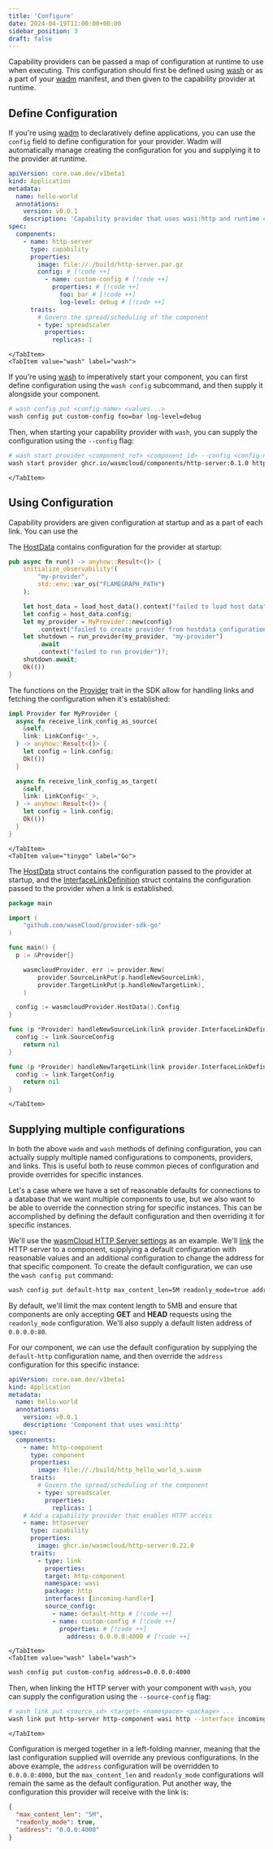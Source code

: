 ```yaml
---
title: 'Configure'
date: 2024-04-19T11:00:00+00:00
sidebar_position: 3
draft: false
---
```



Capability providers can be passed a map of configuration at runtime to use when executing. This configuration should first be defined using [wash](/docs/ecosystem/wash/) or as a part of your [wadm](/docs/ecosystem/wadm/) manifest, and then given to the capability provider at runtime.

## Define Configuration

<Tabs groupId="tool" queryString>
    <TabItem value="wadm" label="wadm" default>

If you're using [wadm](/docs/ecosystem/wadm/) to declaratively define applications, you can use the `config` field to define configuration for your provider. Wadm will automatically manage creating the configuration for you and supplying it to the provider at runtime.

```yaml
apiVersion: core.oam.dev/v1beta1
kind: Application
metadata:
  name: hello-world
  annotations:
    version: v0.0.1
    description: 'Capability provider that uses wasi:http and runtime configuration'
spec:
  components:
    - name: http-server
      type: capability
      properties:
        image: file://./build/http-server.par.gz
        config: # [!code ++]
          - name: custom-config # [!code ++]
            properties: # [!code ++]
              foo: bar # [!code ++]
              log-level: debug # [!code ++]
      traits:
        # Govern the spread/scheduling of the component
        - type: spreadscaler
          properties:
            replicas: 1
```

    </TabItem>
    <TabItem value="wash" label="wash">

If you're using [wash](/docs/ecosystem/wash/) to imperatively start your component, you can first define configuration using the `wash config` subcommand, and then supply it alongside your component.

```bash
# wash config put <config-name> <values...>
wash config put custom-config foo=bar log-level=debug
```

Then, when starting your capability provider with `wash`, you can supply the configuration using the `--config` flag:

```bash
# wash start provider <component_ref> <component_id> --config <config-name>
wash start provider ghcr.io/wasmcloud/components/http-server:0.1.0 http-server --config custom-config
```

    </TabItem>

</Tabs>

## Using Configuration

Capability providers are given configuration at startup and as a part of each link. You can use the

<Tabs groupId="lang" queryString>
    <TabItem value="rust" label="Rust" default>

The [HostData](https://docs.rs/wasmcloud-provider-sdk/0.8.0/wasmcloud_provider_sdk/struct.HostData.html) contains configuration for the provider at startup:

```rust
pub async fn run() -> anyhow::Result<()> {
    initialize_observability!(
        "my-provider",
        std::env::var_os("FLAMEGRAPH_PATH")
    );

    let host_data = load_host_data().context("failed to load host data")?;
    let config = host_data.config;
    let my_provider = MyProvider::new(config)
        .context("failed to create provider from hostdata configuration")?;
    let shutdown = run_provider(my_provider, "my-provider")
        .await
        .context("failed to run provider")?;
    shutdown.await;
    Ok(())
}
```

The functions on the [Provider](https://docs.rs/wasmcloud-provider-sdk/0.8.0/wasmcloud_provider_sdk/trait.Provider.html) trait in the SDK allow for handling links and fetching the configuration when it's established:

```rust
impl Provider for MyProvider {
  async fn receive_link_config_as_source(
    &self,
    link: LinkConfig<'_>,
  ) -> anyhow::Result<()> {
    let config = link.config;
    Ok(())
  }

  async fn receive_link_config_as_target(
    &self,
    link: LinkConfig<'_>,
  ) -> anyhow::Result<()> {
    let config = link.config;
    Ok(())
  }
}

```

    </TabItem>
    <TabItem value="tinygo" label="Go">

The [HostData](https://github.com/wasmCloud/provider-sdk-go/blob/main/host.go#L21) struct contains the configuration passed to the provider at startup, and the [InterfaceLinkDefinition](https://github.com/wasmCloud/provider-sdk-go/blob/main/link.go#L20) struct contains the configuration passed to the provider when a link is established.

```go
package main

import (
	"github.com/wasmCloud/provider-sdk-go"
)

func main() {
  p := &Provider{}

	wasmcloudProvider, err := provider.New(
		provider.SourceLinkPut(p.handleNewSourceLink),
		provider.TargetLinkPut(p.handleNewTargetLink),
	)

  config := wasmcloudProvider.HostData().Config
}

func (p *Provider) handleNewSourceLink(link provider.InterfaceLinkDefinition) error {
  config := link.SourceConfig
	return nil
}

func (p *Provider) handleNewTargetLink(link provider.InterfaceLinkDefinition) error {
  config := link.TargetConfig
	return nil
}
```

    </TabItem>

</Tabs>

## Supplying multiple configurations

In both the above `wadm` and `wash` methods of defining configuration, you can actually supply multiple named configurations to components, providers, and links. This is useful both to reuse common pieces of configuration and provide overrides for specific instances.

Let's a case where we have a set of reasonable defaults for connections to a database that we want multiple components to use, but we also want to be able to override the connection string for specific instances. This can be accomplished by defining the default configuration and then overriding it for specific instances.

We'll use the [wasmCloud HTTP Server settings](https://github.com/wasmCloud/wasmCloud/blob/main/crates/provider-http-server/settings.md) as an example. We'll [link](/docs/concepts/linking-components/) the HTTP server to a component, supplying a default configuration with reasonable values and an additional configuration to change the address for that specific component. To create the default configuration, we can use the `wash config put` command:

```bash
wash config put default-http max_content_len=5M readonly_mode=true address=0.0.0.0:80
```

By default, we'll limit the max content length to 5MB and ensure that components are only accepting **GET** and **HEAD** requests using the `readonly_mode` configuration. We'll also supply a default listen address of `0.0.0.0:80`.

For our component, we can use the default configuration by supplying the `default-http` configuration name, and then override the `address` configuration for this specific instance:

<Tabs groupId="tool" queryString>
    <TabItem value="wadm" label="wadm" default>

```yaml
apiVersion: core.oam.dev/v1beta1
kind: Application
metadata:
  name: hello-world
  annotations:
    version: v0.0.1
    description: 'Component that uses wasi:http'
spec:
  components:
    - name: http-component
      type: component
      properties:
        image: file://./build/http_hello_world_s.wasm
      traits:
        # Govern the spread/scheduling of the component
        - type: spreadscaler
          properties:
            replicas: 1
    # Add a capability provider that enables HTTP access
    - name: httpserver
      type: capability
      properties:
        image: ghcr.io/wasmcloud/http-server:0.22.0
      traits:
        - type: link
          properties:
          target: http-component
          namespace: wasi
          package: http
          interfaces: [incoming-handler]
          source_config:
            - name: default-http # [!code ++]
            - name: custom-config # [!code ++]
              properties: # [!code ++]
                address: 0.0.0.0:4000 # [!code ++]
```

    </TabItem>
    <TabItem value="wash" label="wash">

```bash
wash config put custom-config address=0.0.0.0:4000
```

Then, when linking the HTTP server with your component with `wash`, you can supply the configuration using the `--source-config` flag:

```bash
# wash link put <source_id> <target> <namespace> <package> ...
wash link put http-server http-component wasi http --interface incoming-handler --source-config default-http --source-config custom-config
```

    </TabItem>

</Tabs>

Configuration is merged together in a left-folding manner, meaning that the last configuration supplied will override any previous configurations. In the above example, the `address` configuration will be overridden to `0.0.0.0:4000`, but the `max_content_len` and `readonly_mode` configurations will remain the same as the default configuration. Put another way, the configuration this provider will receive with the link is:

```json
{
  "max_content_len": "5M",
  "readonly_mode": true,
  "address": "0.0.0:4000"
}
```
